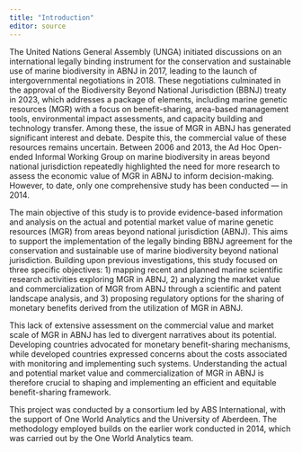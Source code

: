 ```yaml
---
title: "Introduction"
editor: source
---
```


The United Nations General Assembly (UNGA) initiated discussions on an international legally binding instrument for the conservation and sustainable use of marine biodiversity in ABNJ in 2017, leading to the launch of intergovernmental negotiations in 2018. These negotiations culminated in the approval of the Biodiversity Beyond National Jurisdiction (BBNJ) treaty in 2023, which addresses a package of elements, including marine genetic resources (MGR) with a focus on benefit-sharing, area-based management tools, environmental impact assessments, and capacity building and technology transfer. Among these, the issue of MGR in ABNJ has generated significant interest and debate. Despite this, the commercial value of these resources remains uncertain. Between 2006 and 2013, the Ad Hoc Open-ended Informal Working Group on marine biodiversity in areas beyond national jurisdiction repeatedly highlighted the need for more research to assess the economic value of MGR in ABNJ to inform decision-making. However, to date, only one comprehensive study has been conducted — in 2014.

The main objective of this study is to provide evidence-based information and analysis on the actual and potential market value of marine genetic resources (MGR) from areas beyond national jurisdiction (ABNJ). This aims to support the implementation of the legally binding BBNJ agreement for the conservation and sustainable use of marine biodiversity beyond national jurisdiction. Building upon previous investigations, this study focused on three specific objectives: 1) mapping recent and planned marine scientific research activities exploring MGR in ABNJ, 2) analyzing the market value and commercialization of MGR from ABNJ through a scientific and patent landscape analysis, and 3) proposing regulatory options for the sharing of monetary benefits derived from the utilization of MGR in ABNJ.

This lack of extensive assessment on the commercial value and market scale of MGR in ABNJ has led to divergent narratives about its potential. Developing countries advocated for monetary benefit-sharing mechanisms, while developed countries expressed concerns about the costs associated with monitoring and implementing such systems. Understanding the actual and potential market value and commercialization of MGR in ABNJ is therefore crucial to shaping and implementing an efficient and equitable benefit-sharing framework.

This project was conducted by a consortium led by ABS International, with the support of One World Analytics and the University of Aberdeen. The methodology employed builds on the earlier work conducted in 2014, which was carried out by the One World Analytics team.
